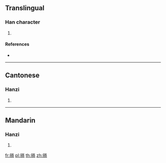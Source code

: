 ==Translingual==

===Han character===
{{Han char|rn=64|rad=手|as=10|sn=13|four=51027|canj=QMRB|ids=⿰扌鬲}}

# {{defn|Han|sort=手10}}

====References====
* {{Han ref|kx=0448.250|dkj=12528|dj=0799.160|hdz=31930.040|uh=6439|ud=25657|bh=DDA6|bd=56742}}

----

==Cantonese==

===Hanzi===
{{yue-hanzi|jyut=[[aak1]], [[ngak1]]|y=aak1, ngak1}}

# {{defn|lang=yue|sort=手10}}

----

==Mandarin==

===Hanzi===
{{cmn-hanzi|pin=[[è]] ([[e4]])|wg=o<sup>4</sup>}}

# {{defn|lang=cmn|sort=手10}}

[[fr:搹]]
[[pl:搹]]
[[th:搹]]
[[zh:搹]]